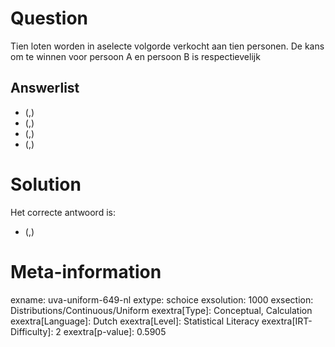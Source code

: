 Question
========

Tien loten worden in aselecte volgorde verkocht aan tien personen. De
kans om te winnen voor persoon A en persoon B is respectievelijk


Answerlist
----------

* \(\frac{1}{10},\frac{1}{10}\)
* \(\frac{1}{10},\frac{9}{10}\)
* \(\frac{1}{10},\frac{1}{2}\)
* \(\frac{1}{2},\frac{1}{10}\)

Solution
========

Het correcte antwoord is: 

* \(\frac{1}{10},\frac{1}{10}\)

Meta-information
================
exname: uva-uniform-649-nl
extype: schoice
exsolution: 1000
exsection: Distributions/Continuous/Uniform
exextra[Type]: Conceptual, Calculation
exextra[Language]: Dutch
exextra[Level]: Statistical Literacy
exextra[IRT-Difficulty]: 2
exextra[p-value]: 0.5905
